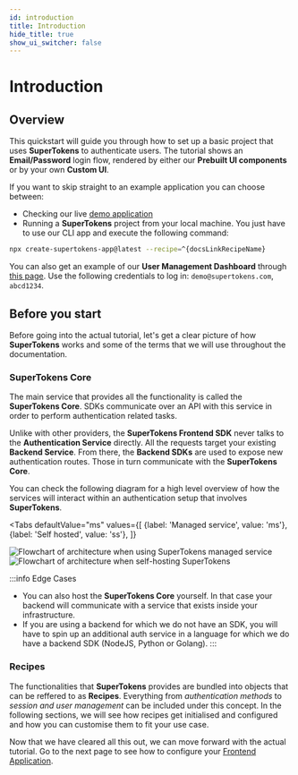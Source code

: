 ```yaml
---
id: introduction 
title: Introduction
hide_title: true
show_ui_switcher: false 
---
```




# Introduction

## Overview 

This quickstart will guide you through how to set up a basic project that uses **SuperTokens** to authenticate users.
The tutorial shows an **Email/Password** login flow, rendered by either our **Prebuilt UI components** or by your own **Custom UI**. 

<!-- COPY SECTION -->
<!-- ./emailpassword/quickstart/introduction.mdx -->
<!-- 1 -->

If you want to skip straight to an example application you can choose between:
- Checking our live [demo application](https://^{docsLinkRecipeName}.demo.supertokens.com/auth)
- Running a **SuperTokens** project from your local machine. You just have to use our CLI app and execute the following command:

```bash
npx create-supertokens-app@latest --recipe=^{docsLinkRecipeName}
```

You can also get an example of our **User Management Dashboard** through [this page](https://dashboard.demo.supertokens.com/api/auth/dashboard).
Use the following credentials to log in: `demo@supertokens.com`, `abcd1234`.

<!-- END COPY SECTION -->

## Before you start

<!-- COPY SECTION -->
<!-- ./emailpassword/quickstart/introduction.mdx -->
<!-- 2 -->

Before going into the actual tutorial, let's get a clear picture of how **SuperTokens** works and some of the terms that we will use throughout the documentation.

### SuperTokens Core

The main service that provides all the functionality is called the **SuperTokens Core**. SDKs communicate over an API with this service in order to 
perform authentication related tasks.

Unlike with other providers, the **SuperTokens Frontend SDK** never talks to the **Authentication Service** directly.
All the requests target your existing **Backend Service**.
From there, the **Backend SDKs** are used to expose new authentication routes. Those in turn communicate with the **SuperTokens Core**.

You can check the following diagram for a high level overview of how the services will interact within an authentication setup that involves **SuperTokens**.

<Tabs
  defaultValue="ms"
  values={[
    {label: 'Managed service', value: 'ms'},
    {label: 'Self hosted', value: 'ss'},
  ]}
>
  <TabItem value="ms">
    <img src="/img/architecture/managed_service_without_dashboard.png" alt="Flowchart of architecture when using SuperTokens managed service" />
  </TabItem>
  <TabItem value="ss">
    <img src="/img/architecture/self_hosted_without_dashboard.png" alt="Flowchart of architecture when self-hosting SuperTokens" />
  </TabItem>
</Tabs>

:::info Edge Cases
- You can also host the **SuperTokens Core** yourself. In that case your backend will communicate with a service that exists inside your infrastructure.
- If you are using a backend for which we do not have an SDK, you will have to spin up an additional auth service in a language for which we do have a backend SDK (NodeJS, Python or Golang).
:::


### Recipes

The functionalities that **SuperTokens** provides are bundled into objects that can be reffered to as **Recipes**.
Everything from *authentication methods* to *session and user management* can be included under this concept.
In the following sections, we will see how recipes get initialised and configured and how you can customise them to fit your use case.


Now that we have cleared all this out, we can move forward with the actual tutorial.
Go to the next page to see how to configure your [Frontend Application](./frontend-setup).

<!-- END COPY SECTION -->

